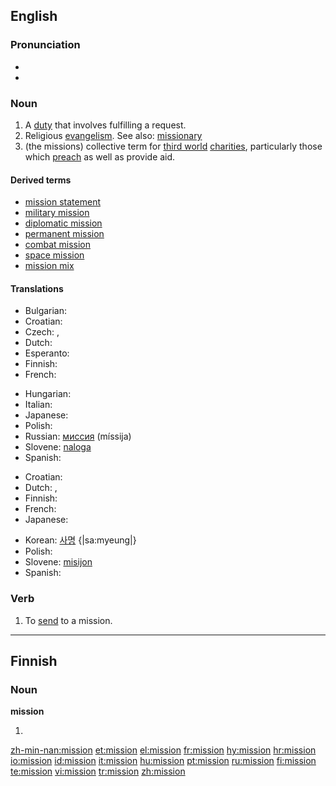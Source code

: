 ==English==
{{wikipedia}}

===Pronunciation===
* {{audio|en-us-mission.ogg|Audio (US)}}
* {{rhymes|ɪʃən}}

===Noun===
{{en-noun}}

# A [[duty]] that involves fulfilling a request.
# Religious [[evangelism]].  See also: [[missionary]]
# (the missions) collective term for [[third world]] [[charities]], particularly those which [[preach]] as well as provide aid.

====Derived terms====
* [[mission statement]]
* [[military mission]]
* [[diplomatic mission]]
* [[permanent mission]]
* [[combat mission]]
* [[space mission]]
* [[mission mix]]

====Translations====
{{trans-top|duty that involves fulfilling a request}}
* Bulgarian: {{t+|bg|мисия|f|sc=Cyrl}}
* Croatian: {{t+|hr|misija|f}}
* Czech: {{t-|cs|poslání|n}}, {{t-|cs|mise|f}}
* Dutch: {{t-|nl|missie|f}}
* Esperanto: {{t|eo|misio|xs=Esperanto}}
* Finnish: {{t+|fi|tehtävä}}
* French: {{t+|fr|mission|f}}
{{trans-mid}}
* Hungarian: {{t+|hu|küldetés}}
* Italian: {{t+|it|missione|f}}
* Japanese: {{t+|ja|任務|tr=ninmu|sc=Jpan}}
* Polish: {{t-|pl|misja|f}}
* Russian: [[миссия]] (míssija) {{f}}
* Slovene: [[naloga]] {{f}}
* Spanish: {{t-|es|misión|f}}
{{trans-bottom}}

{{trans-top|religious evangelism}}
* Croatian: {{t+|hr|misija|f}}
* Dutch: {{t-|nl|missie|f}}, {{t|nl|zending|f}}
* Finnish: {{t-|fi|missio}}
* French: {{t+|fr|mission|f}}
* Japanese: {{t|ja|伝道|tr=dendō|sc=Jpan}}
{{trans-mid}}
* Korean: [[사명]] {|sa:myeung|}
* Polish: {{t-|pl|misja|f}}
* Slovene: [[misijon]] {{m}}
* Spanish: {{t-|es|misión|f}}
{{trans-bottom}}

===Verb===
{{en-verb}}

# {{transitive}} To [[send]] to a mission.

----

==Finnish==

===Noun===
'''mission'''

# {{fi-form of|type=noun|case=genitive|pl=singular|[[missio]]}}

[[zh-min-nan:mission]]
[[et:mission]]
[[el:mission]]
[[fr:mission]]
[[hy:mission]]
[[hr:mission]]
[[io:mission]]
[[id:mission]]
[[it:mission]]
[[hu:mission]]
[[pt:mission]]
[[ru:mission]]
[[fi:mission]]
[[te:mission]]
[[vi:mission]]
[[tr:mission]]
[[zh:mission]]